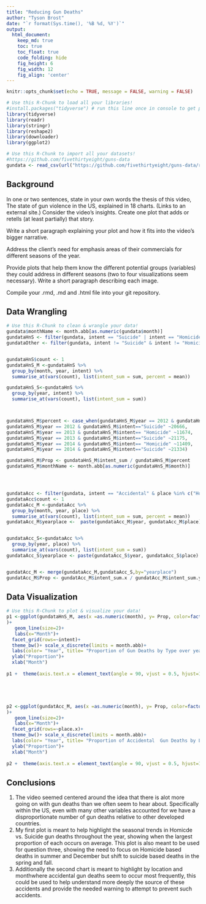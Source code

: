 ```yaml
---
title: "Reducing Gun Deaths"
author: "Tyson Brost"
date: "`r format(Sys.time(), '%B %d, %Y')`"
output:
  html_document:  
    keep_md: true
    toc: true
    toc_float: true
    code_folding: hide
    fig_height: 6
    fig_width: 12
    fig_align: 'center'
---
```


```r
knitr::opts_chunk$set(echo = TRUE, message = FALSE, warning = FALSE)
```

```r
# Use this R-Chunk to load all your libraries!
#install.packages("tidyverse") # run this line once in console to get package
library(tidyverse)
library(readr)
library(stringr)
library(reshape2)
library(downloader)
library(ggplot2)
```

```r
# Use this R-Chunk to import all your datasets!
#https://github.com/fivethirtyeight/guns-data
gundata <- read_csv(url("https://github.com/fivethirtyeight/guns-data/raw/master/full_data.csv"))
```

## Background

In one or two sentences, state in your own words the thesis of this video, The state of gun violence in the US, explained in 18 charts. (Links to an external site.)
Consider the video's insights. Create one plot that adds or retells (at least partially) that story.

Write a short paragraph explaining your plot and how it fits into the video's bigger narrative.

Address the client’s need for emphasis areas of their commercials for different seasons of the year.

Provide plots that help them know the different potential groups (variables) they could address in different seasons (two to four visualizations seem necessary).
Write a short paragraph describing each image.

Compile your .rmd, .md and .html file into your git repository.

## Data Wrangling

```r
# Use this R-Chunk to clean & wrangle your data!
gundata$monthName <- month.abb[as.numeric(gundata$month)]
gundataHnS <- filter(gundata, intent == "Suicide" | intent == "Homicide")
gundataOther <- filter(gundata, intent != "Suicide" & intent != "Homicide")


gundataHnS$count <- 1
gundataHnS_M <-gundataHnS %>%
  group_by(month, year, intent) %>%
  summarise_at(vars(count), list(intent_sum = sum, percent = mean))

gundataHnS_S<-gundataHnS %>%
  group_by(year, intent) %>%
  summarise_at(vars(count), list(intent_sum = sum))



gundataHnS_M$percent <- case_when(gundataHnS_M$year == 2012 & gundataHnS_M$intent== "Homicide" ~12093,
gundataHnS_M$year == 2012 & gundataHnS_M$intent=="Suicide" ~20666,
gundataHnS_M$year == 2013 & gundataHnS_M$intent== "Homicide" ~11674,
gundataHnS_M$year == 2013 & gundataHnS_M$intent=="Suicide" ~21175,
gundataHnS_M$year == 2014 & gundataHnS_M$intent== "Homicide" ~11409,
gundataHnS_M$year == 2014 & gundataHnS_M$intent=="Suicide" ~21334)

gundataHnS_M$Prop <- gundataHnS_M$intent_sum / gundataHnS_M$percent
gundataHnS_M$monthName <- month.abb[as.numeric(gundataHnS_M$month)]




gundataAcc <- filter(gundata, intent == "Accidental" & place %in% c("Home", "Other specified", "Other unspecified", "Street", "Trade/service area"))
gundataAcc$count <- 1
gundataAcc_M <-gundataAcc %>%
  group_by(month, year, place) %>%
  summarise_at(vars(count), list(intent_sum = sum, percent = mean))
gundataAcc_M$yearplace <-  paste(gundataAcc_M$year, gundataAcc_M$place)


gundataAcc_S<-gundataAcc %>%
  group_by(year, place) %>%
  summarise_at(vars(count), list(intent_sum = sum))
gundataAcc_S$yearplace <- paste(gundataAcc_S$year, gundataAcc_S$place)


gundatAcc_M <- merge(gundataAcc_M,gundataAcc_S,by="yearplace")
gundatAcc_M$Prop <- gundatAcc_M$intent_sum.x / gundatAcc_M$intent_sum.y

```

## Data Visualization

```r
# Use this R-Chunk to plot & visualize your data!
p1 <-ggplot(gundataHnS_M, aes(x =as.numeric(month), y= Prop, color=factor(year))
)+ 
   geom_line(size=2)+ 
   labs(x="Month")+
  facet_grid(rows=~intent)+
  theme_bw()+ scale_x_discrete(limits = month.abb)+
  labs(color= "Year", title= "Proportion of Gun Deaths by Type over year")+ 
  ylab("Proportion")+
  xlab("Month")
  
p1 +  theme(axis.text.x = element_text(angle = 90, vjust = 0.5, hjust=1))





p2 <-ggplot(gundatAcc_M, aes(x =as.numeric(month), y= Prop, color=factor(year.x))
)+ 
   geom_line(size=2)+ 
   labs(x="Month")+
  facet_grid(rows=~place.x)+
  theme_bw()+ scale_x_discrete(limits = month.abb)+
  labs(color= "Year", title= "Proportion of Accidental  Gun Deaths by Location over year")+ 
  ylab("Proportion")+
  xlab("Month")
  
p2 +  theme(axis.text.x = element_text(angle = 90, vjust = 0.5, hjust=1))
```

## Conclusions
1.
The video seemed centered around the idea that there is alot more going on with gun deaths than we often seem to hear about. Specifically within the US, even with many other variables accounted for we have a disproportionate number of gun deaths relative to other developed countries.
2. My first plot is meant to help highlight the seasonal trends in Homicde vs. Suicide gun deaths throughout the year, showing when the largest proportion of each occurs on average. This plot is also meant to be used for question three, showing the need to focus on Homicide based deaths in summer and December but shift to suicide based deaths in the spring and fall.
3. Additionally the second chart is meant to highlight by location and monthwhere accidental gun deaths seem to occur most frequently, this could be used to help understand more deeply the source of these accidents and provide the needed warning to attempt to prevent such accidents.